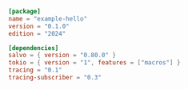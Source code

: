 
```toml  title="hello/Cargo.toml"
[package]
name = "example-hello"
version = "0.1.0"
edition = "2024"

[dependencies]
salvo = { version = "0.80.0" }
tokio = { version = "1", features = ["macros"] }
tracing = "0.1"
tracing-subscriber = "0.3"

```